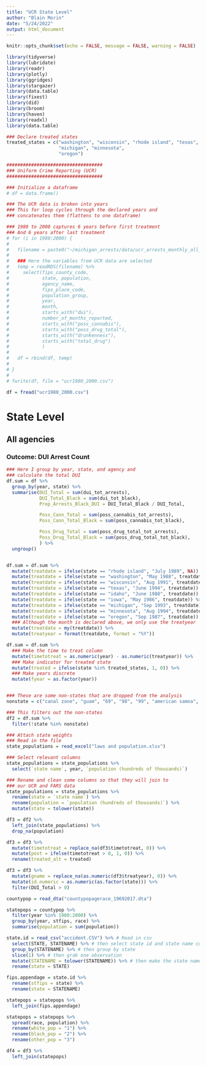 ```yaml
---
title: "UCR State Level"
author: "Blain Morin"
date: "5/24/2022"
output: html_document
---
```


```r

knitr::opts_chunk$set(echo = FALSE, message = FALSE, warning = FALSE)

library(tidyverse)
library(lubridate)
library(readr)
library(plotly)
library(ggridges)
library(stargazer)
library(data.table) 
library(fixest) 
library(did)
library(broom)
library(haven)
library(readxl)
library(data.table)

```

```r

### Declare treated states
treated_states = c("washington", "wisconsin", "rhode island", "texas", "idaho", "iowa",
                   "michigan", "minnesota",
                   "oregon")

###################################
### Uniform Crime Reporting (UCR)
###################################

### Initialize a dataframe
# df = data.frame()

### The UCR data is broken into years
### This for loop cycles through the declared years and
### concatenates them (flattens to one dataframe)

### 1980 to 2000 captures 6 years before first treatment
### And 6 years after last treatment
# for (i in 1980:2000) {
#   
#   filename = paste0("~/michigan_arrests/data/ucr_arrests_monthly_all_crimes_race_sex_", i, ".rds")
# 
#   ### Here the variables from UCR data are selected
#   temp = readRDS(filename) %>%
#     select(fips_county_code,
#            state, population,
#            agency_name,
#            fips_place_code,
#            population_group,
#            year,
#            month,
#            starts_with("dui"),
#            number_of_months_reported,
#            starts_with("poss_cannabis"),
#            starts_with("poss_drug_total"),
#            starts_with("drunkenness"),
#            starts_with("total_drug")
#            )
# 
#   df = rbind(df, temp)
# 
# }
# 
# fwrite(df, file = "ucr1980_2000.csv")

df = fread("ucr1980_2000.csv")

```

# State Level

## All agencies

### Outcome: DUI Arrest Count

```r

### Here I group by year, state, and agency and
### calculate the total DUI
df.sum = df %>%
  group_by(year, state) %>%
  summarise(DUI_Total = sum(dui_tot_arrests),
            DUI_Total_Black = sum(dui_tot_black),
            Prop_Arrests_Black_DUI = DUI_Total_Black / DUI_Total,

            Poss_Cann_Total = sum(poss_cannabis_tot_arrests),
            Poss_Cann_Total_Black = sum(poss_cannabis_tot_black),

            Poss_Drug_Total = sum(poss_drug_total_tot_arrests),
            Poss_Drug_Total_Black = sum(poss_drug_total_tot_black),
            ) %>%
  ungroup()


df.sum = df.sum %>%
  mutate(treatdate = ifelse(state == "rhode island", "July 1989", NA)) %>%
  mutate(treatdate = ifelse(state == "washington", "May 1988", treatdate)) %>%
  mutate(treatdate = ifelse(state == "wisconsin", "Aug 1991", treatdate)) %>%
  mutate(treatdate = ifelse(state == "texas", "June 1994", treatdate)) %>%
  mutate(treatdate = ifelse(state == "idaho", "June 1988", treatdate)) %>%
  mutate(treatdate = ifelse(state == "iowa", "May 1986", treatdate)) %>%
  mutate(treatdate = ifelse(state == "michigan", "Sep 1993", treatdate)) %>%
  mutate(treatdate = ifelse(state == "minnesota", "Aug 1994", treatdate)) %>%
  mutate(treatdate = ifelse(state == "oregon", "Sep 1987", treatdate)) %>%
  ### Although the month is declared above, we only use the treatyear
  mutate(treatdate = my(treatdate)) %>%
  mutate(treatyear = format(treatdate, format = "%Y"))

df.sum = df.sum %>%
  ### Make the time to treat column
  mutate(timetotreat = as.numeric(year) - as.numeric(treatyear)) %>%
  ### Make indicator for treated state
  mutate(treated = ifelse(state %in% treated_states, 1, 0)) %>%
  ### Make years discrete
  mutate(fyear = as.factor(year)) 


### These are some non-states that are dropped from the analysis
nonstate = c("canal zone", "guam", "69", "98", "99", "american samoa", "virgin islands", "puerto rico")

### This filters out the non-states
df2 = df.sum %>%
  filter(!state %in% nonstate)

### Attach state weights
### Read in the file
state_populations = read_excel("laws and population.xlsx")

### Select relevant columns
state_populations = state_populations %>%
  select(`state name`, year, `population (hundreds of thousands)`)

### Rename and clean some columns so that they will join to 
### our UCR and FARS data
state_populations = state_populations %>%
  rename(state = `state name`) %>%
  rename(population = `population (hundreds of thousands)`) %>%
  mutate(state = tolower(state))

df3 = df2 %>%
  left_join(state_populations) %>%
  drop_na(population) 

df3 = df3 %>%
  mutate(timetotreat = replace_na(df3$timetotreat, 0)) %>%
  mutate(post = ifelse(timetotreat > 0, 1, 0)) %>%
  rename(treated_alt = treated)

df3 = df3 %>%
  mutate(gname = replace_na(as.numeric(df3$treatyear), 0)) %>%
  mutate(id.numeric = as.numeric(as.factor(state))) %>%
  filter(DUI_Total > 0)

countypop = read_dta("countypopagerace_19692017.dta")

statepops = countypop %>%
  filter(year %in% 1980:2000) %>%
  group_by(year, stfips, race) %>%
  summarise(population = sum(population))

state.id = read_csv("accident.CSV") %>% # Read in csv
  select(STATE, STATENAME) %>% # then select state id and state name columns
  group_by(STATENAME) %>% # then group by state
  slice(1) %>% # then grab one observation
  mutate(STATENAME = tolower(STATENAME)) %>% # then make the state names lowercase
  rename(state = STATE) 

fips.appendage = state.id %>%
  rename(stfips = state) %>%
  rename(state = STATENAME)

statepops = statepops %>%
  left_join(fips.appendage)

statepops = statepops %>%
  spread(race, population) %>%
  rename(white_pop = "1") %>%
  rename(black_pop = "2") %>%
  rename(other_pop = "3")

df4 = df3 %>%
  left_join(statepops)

```
